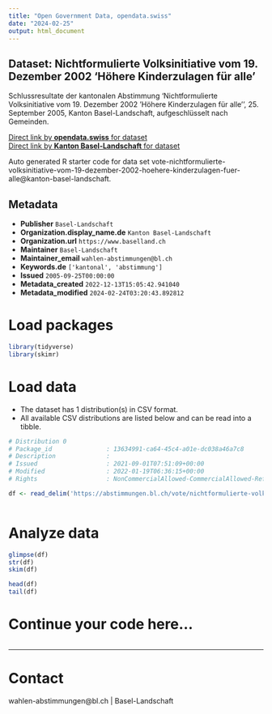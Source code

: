 ```yaml
---
title: "Open Government Data, opendata.swiss"
date: "2024-02-25"
output: html_document
---
```


## Dataset: Nichtformulierte Volksinitiative vom 19. Dezember 2002 'Höhere Kinderzulagen für alle'

Schlussresultate der kantonalen Abstimmung 'Nichtformulierte Volksinitiative vom 19. Dezember 2002 'Höhere Kinderzulagen für alle'', 25. September 2005, Kanton Basel-Landschaft, aufgeschlüsselt nach Gemeinden.

[Direct link by **opendata.swiss** for dataset](https://opendata.swiss/de/dataset/nichtformulierte-volksinitiative-vom-19-dezember-2002-hohere-kinderzulagen-fur-alle)<br>
[Direct link by **Kanton Basel-Landschaft** for dataset](https://abstimmungen.bl.ch/vote/nichtformulierte-volksinitiative-vom-19-dezember-2002-hoehere-kinderzulagen-fuer-alle/data)

Auto generated R starter code for data set vote-nichtformulierte-volksinitiative-vom-19-dezember-2002-hoehere-kinderzulagen-fuer-alle@kanton-basel-landschaft.

## Metadata

- **Publisher** `Basel-Landschaft`
- **Organization.display_name.de** `Kanton Basel-Landschaft`
- **Organization.url** `https://www.baselland.ch`
- **Maintainer** `Basel-Landschaft`
- **Maintainer_email** `wahlen-abstimmungen@bl.ch`
- **Keywords.de** `['kantonal', 'abstimmung']`
- **Issued** `2005-09-25T00:00:00`
- **Metadata_created** `2022-12-13T15:05:42.941040`
- **Metadata_modified** `2024-02-24T03:20:43.892812`


# Load packages

```r

library(tidyverse)
library(skimr)

```

# Load data

-   The dataset has 1 distribution(s) in CSV format.
-   All available CSV distributions are listed below and can be read into a tibble.

```r

# Distribution 0
# Package_id               : 13634991-ca64-45c4-a01e-dc038a46a7c8
# Description              : 
# Issued                   : 2021-09-01T07:51:09+00:00
# Modified                 : 2022-01-19T06:36:15+00:00
# Rights                   : NonCommercialAllowed-CommercialAllowed-ReferenceRequired

df <- read_delim('https://abstimmungen.bl.ch/vote/nichtformulierte-volksinitiative-vom-19-dezember-2002-hoehere-kinderzulagen-fuer-alle/data-csv')



```

# Analyze data

```r

glimpse(df)
str(df)
skim(df)

head(df)
tail(df)

```

# Continue your code here...

```r

```

------------------------------------------------------------------------

# Contact

wahlen-abstimmungen@bl.ch | Basel-Landschaft
